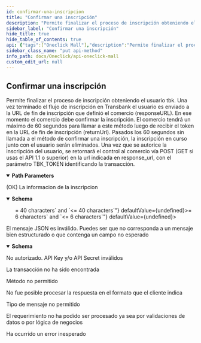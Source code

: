 ```yaml
---
id: confirmar-una-inscripcion
title: "Confirmar una inscripción"
description: "Permite finalizar el proceso de inscripción obteniendo el usuario tbk. Una vez terminado el flujo de inscripción en Transbank el usuario es enviado a la URL de fin de inscripción que definió el comercio (responseURL). En ese momento el comercio debe confirmar la inscripción. El comercio tendrá un máximo de 60 segundos para llamar a este método luego de recibir el token en la URL de fin de inscripción (returnUrl). Pasados los 60 segundos sin llamada a el método de confirmar una inscripción, la inscripción en curso junto con el usuario serán eliminados. Una vez que se autorice la inscripción del usuario, se retornará el control al comercio vía POST (GET si usas el API 1.1 o superior) en la url indicada en response_url, con el parámetro TBK_TOKEN identificando la transacción."
sidebar_label: "Confirmar una inscripción"
hide_title: true
hide_table_of_contents: true
api: {"tags":["Oneclick Mall"],"description":"Permite finalizar el proceso de inscripción obteniendo el usuario tbk. Una vez terminado el flujo de inscripción en Transbank el usuario es enviado a la URL de fin de inscripción que definió el comercio (responseURL). En ese momento el comercio debe confirmar la inscripción. El comercio tendrá un máximo de 60 segundos para llamar a este método luego de recibir el token en la URL de fin de inscripción (returnUrl). Pasados los 60 segundos sin llamada a el método de confirmar una inscripción, la inscripción en curso junto con el usuario serán eliminados. Una vez que se autorice la inscripción del usuario, se retornará el control al comercio vía POST (GET si usas el API 1.1 o superior) en la url indicada en response_url, con el parámetro TBK_TOKEN identificando la transacción.","parameters":[{"name":"token","in":"path","required":true,"description":"Token de la transacción","schema":{"type":"string","minimum":64,"maximum":64,"example":"e9d555262db0f989e49d724b4db0b0af367cc415cde41f500a776550fc5fddd3"}}],"responses":{"200":{"description":"(OK) La informacion de la inscripcion","content":{"application/json":{"schema":{"type":"object","properties":{"response_code":{"type":"integer","description":"Código de respuesta de la autorizacio.Largo 2.Valores posibles0 = Transacción aprobada Puedes revisar los códigos de respuesta de rechazo en el siguiente link transbankdevelopers.cl/producto/webpay#codigos-de-respuesta-de-autorizacion","maximum":99},"tbk_user":{"type":"string","description":"Identificador único de la inscripción del cliente en Oneclick, que debe ser usado para realizar pagos o borrar la inscripción. Largo 40.","minLength":40,"maxLength":40},"authorization_code":{"type":"string","description":"Código que identifica la autorización de la inscripción.Largo 6.","minLength":6,"maxLength":6},"card_type":{"type":"string","description":"Indica el tipo de tarjeta inscrita por el cliente (Visa, AmericanExpress, MasterCard, Diners, Magna, Redcompra, Prepago). Largo 15.","maxLength":15},"card_number":{"type":"string","description":"Últimos 4 dígitos de la tarjeta inscrito."}},"example":{"response_code":0,"tbk_user":"b6bd6ba3-e718-4107-9386-d2b099a8dd42","authorization_code":"123456","card_type":"Visa","card_number":"XXXXXXXXXXXX6623"}}}}},"400":{"description":"El mensaje JSON es inválido. Puedes ser que no corresponda a un mensaje bien estructurado o que contenga un campo no esperado","content":{"application/json":{"schema":{"type":"object","properties":{"error_message":{"type":"string","example":"token is required"}}}}}},"401":{"description":"No autorizado. API Key y/o API Secret inválidos"},"404":{"description":"La transacción no ha sido encontrada"},"405":{"description":"Método no permitido"},"406":{"description":"No fue posible procesar la respuesta en el formato que el cliente indica"},"415":{"description":"Tipo de mensaje no permitido"},"422":{"description":"El requerimiento no ha podido ser procesado ya sea por validaciones de datos o por lógica de negocios"},"500":{"description":"Ha ocurrido un error inesperado"}},"method":"put","path":"/rswebpaytransaction/api/oneclick/v1.2/inscriptions/{token}","servers":[{"url":"https://webpay3gint.transbank.cl"}],"security":[{"tbkApiKeyId":[],"tbkApiKeySecret":[]}],"securitySchemes":{"tbkApiKeyId":{"type":"apiKey","name":"Tbk-Api-Key-Id","in":"header","description":"Código de comercio"},"tbkApiKeySecret":{"type":"apiKey","name":"Tbk-Api-Key-Secret","in":"header","description":"LLave secreta"}},"info":{"title":"API Oneclick Mall","description":"La modalidad de pago Oneclick permite al tarjetahabiente realizar pagos en el comercio sin la necesidad de ingresar cada vez información de la tarjeta de crédito al momento de realizar la compra. El modelo de pago contempla un proceso previo de inscripción o enrolamiento del tarjetahabiente, a través del comercio, que desee utilizar el servicio. Este tipo de pago facilita la venta, disminuye el tiempo de la transacción y reduce los riesgos de ingreso erróneo de los datos del medio de pago.\nEl proceso de integración con Oneclick consiste en desarrollar por parte del comercio las llamadas a los servicios web dispuestos por Transbank para la inscripción de los tarjetahabientes, así como para la realización de los pagos.","termsOfService":"https://www.transbankdevelopers.cl/termino-y-condiciones","version":"1.0.0"},"postman":{"name":"Confirmar una inscripción","description":{"content":"Permite finalizar el proceso de inscripción obteniendo el usuario tbk. Una vez terminado el flujo de inscripción en Transbank el usuario es enviado a la URL de fin de inscripción que definió el comercio (responseURL). En ese momento el comercio debe confirmar la inscripción. El comercio tendrá un máximo de 60 segundos para llamar a este método luego de recibir el token en la URL de fin de inscripción (returnUrl). Pasados los 60 segundos sin llamada a el método de confirmar una inscripción, la inscripción en curso junto con el usuario serán eliminados. Una vez que se autorice la inscripción del usuario, se retornará el control al comercio vía POST (GET si usas el API 1.1 o superior) en la url indicada en response_url, con el parámetro TBK_TOKEN identificando la transacción.","type":"text/plain"},"url":{"path":["rswebpaytransaction","api","oneclick","v1.2","inscriptions",":token"],"host":["{{baseUrl}}"],"query":[],"variable":[{"disabled":false,"description":{"content":"(Required) Token de la transacción","type":"text/plain"},"type":"any","value":"","key":"token"}]},"header":[{"key":"Accept","value":"application/json"}],"method":"PUT"}}
sidebar_class_name: "put api-method"
info_path: docs/Oneclick/api-oneclick-mall
custom_edit_url: null
---
```



## Confirmar una inscripción



Permite finalizar el proceso de inscripción obteniendo el usuario tbk. Una vez terminado el flujo de inscripción en Transbank el usuario es enviado a la URL de fin de inscripción que definió el comercio (responseURL). En ese momento el comercio debe confirmar la inscripción. El comercio tendrá un máximo de 60 segundos para llamar a este método luego de recibir el token en la URL de fin de inscripción (returnUrl). Pasados los 60 segundos sin llamada a el método de confirmar una inscripción, la inscripción en curso junto con el usuario serán eliminados. Una vez que se autorice la inscripción del usuario, se retornará el control al comercio vía POST (GET si usas el API 1.1 o superior) en la url indicada en response_url, con el parámetro TBK_TOKEN identificando la transacción.

<details style={{"marginBottom":"1rem"}} data-collapsed={false} open={true}><summary style={{}}><strong>Path Parameters</strong></summary><div><ul><ParamsItem className={"paramsItem"} param={{"name":"token","in":"path","required":true,"description":"Token de la transacción","schema":{"type":"string","minimum":64,"maximum":64,"example":"e9d555262db0f989e49d724b4db0b0af367cc415cde41f500a776550fc5fddd3"}}}></ParamsItem></ul></div></details><div><ApiTabs><TabItem label={"200"} value={"200"}><div>

(OK) La informacion de la inscripcion

</div><div><MimeTabs schemaType={"response"}><TabItem label={"application/json"} value={"application/json"}><SchemaTabs><TabItem label={"Schema"} value={"Schema"}><details style={{}} data-collapsed={false} open={true}><summary style={{"textAlign":"left"}}><strong>Schema</strong></summary><div style={{"textAlign":"left","marginLeft":"1rem"}}></div><ul style={{"marginLeft":"1rem"}}><SchemaItem collapsible={false} name={"response_code"} required={false} deprecated={undefined} schemaDescription={"Código de respuesta de la autorizacio.Largo 2.Valores posibles0 = Transacción aprobada Puedes revisar los códigos de respuesta de rechazo en el siguiente link transbankdevelopers.cl/producto/webpay#codigos-de-respuesta-de-autorizacion"} schemaName={"integer"} qualifierMessage={"**Possible values:** `<= 99`"} defaultValue={undefined}></SchemaItem><SchemaItem collapsible={false} name={"tbk_user"} required={false} deprecated={undefined} schemaDescription={"Identificador único de la inscripción del cliente en Oneclick, que debe ser usado para realizar pagos o borrar la inscripción. Largo 40."} schemaName={"string"} qualifierMessage={"**Possible values:** `>= 40 characters` and `<= 40 characters`"} defaultValue={undefined}></SchemaItem><SchemaItem collapsible={false} name={"authorization_code"} required={false} deprecated={undefined} schemaDescription={"Código que identifica la autorización de la inscripción.Largo 6."} schemaName={"string"} qualifierMessage={"**Possible values:** `>= 6 characters` and `<= 6 characters`"} defaultValue={undefined}></SchemaItem><SchemaItem collapsible={false} name={"card_type"} required={false} deprecated={undefined} schemaDescription={"Indica el tipo de tarjeta inscrita por el cliente (Visa, AmericanExpress, MasterCard, Diners, Magna, Redcompra, Prepago). Largo 15."} schemaName={"string"} qualifierMessage={"**Possible values:** `<= 15 characters`"} defaultValue={undefined}></SchemaItem><SchemaItem collapsible={false} name={"card_number"} required={false} deprecated={undefined} schemaDescription={"Últimos 4 dígitos de la tarjeta inscrito."} schemaName={"string"} qualifierMessage={undefined} defaultValue={undefined}></SchemaItem></ul></details></TabItem><TabItem label={"Example (from schema)"} value={"Example (from schema)"}><ResponseSamples responseExample={"{\n  \"response_code\": 0,\n  \"tbk_user\": \"b6bd6ba3-e718-4107-9386-d2b099a8dd42\",\n  \"authorization_code\": \"123456\",\n  \"card_type\": \"Visa\",\n  \"card_number\": \"XXXXXXXXXXXX6623\"\n}"} language={"json"}></ResponseSamples></TabItem></SchemaTabs></TabItem></MimeTabs></div></TabItem><TabItem label={"400"} value={"400"}><div>

El mensaje JSON es inválido. Puedes ser que no corresponda a un mensaje bien estructurado o que contenga un campo no esperado

</div><div><MimeTabs schemaType={"response"}><TabItem label={"application/json"} value={"application/json"}><SchemaTabs><TabItem label={"Schema"} value={"Schema"}><details style={{}} data-collapsed={false} open={true}><summary style={{"textAlign":"left"}}><strong>Schema</strong></summary><div style={{"textAlign":"left","marginLeft":"1rem"}}></div><ul style={{"marginLeft":"1rem"}}><SchemaItem collapsible={false} name={"error_message"} required={false} deprecated={undefined} schemaDescription={undefined} schemaName={"string"} qualifierMessage={undefined} defaultValue={undefined}></SchemaItem></ul></details></TabItem><TabItem label={"Example (from schema)"} value={"Example (from schema)"}><ResponseSamples responseExample={"{\n  \"error_message\": \"token is required\"\n}"} language={"json"}></ResponseSamples></TabItem></SchemaTabs></TabItem></MimeTabs></div></TabItem><TabItem label={"401"} value={"401"}><div>

No autorizado. API Key y/o API Secret inválidos

</div><div></div></TabItem><TabItem label={"404"} value={"404"}><div>

La transacción no ha sido encontrada

</div><div></div></TabItem><TabItem label={"405"} value={"405"}><div>

Método no permitido

</div><div></div></TabItem><TabItem label={"406"} value={"406"}><div>

No fue posible procesar la respuesta en el formato que el cliente indica

</div><div></div></TabItem><TabItem label={"415"} value={"415"}><div>

Tipo de mensaje no permitido

</div><div></div></TabItem><TabItem label={"422"} value={"422"}><div>

El requerimiento no ha podido ser procesado ya sea por validaciones de datos o por lógica de negocios

</div><div></div></TabItem><TabItem label={"500"} value={"500"}><div>

Ha ocurrido un error inesperado

</div><div></div></TabItem></ApiTabs></div>
      